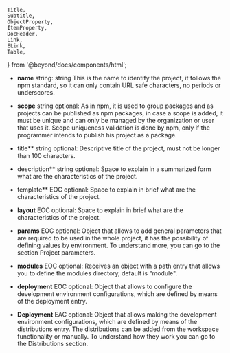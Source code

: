 	Title,
	Subtitle,
	ObjectProperty,
	ItemProperty,
	DocHeader,
	Link,
	ELink,
	Table,
} from '@beyond/docs/components/html';

<DocHeader pretitle="Packages" title="package.json" />

-   **name** string: string This is the name to identify the project, it follows the npm standard, so it can only contain URL safe characters, no periods or underscores.

-   **scope** string optional: As in npm, it is used to group packages and as projects can be published as npm packages, in case a scope is added, it must be unique and can only be managed by the organization or user that uses it. Scope uniqueness validation is done by npm, only if the programmer intends to publish his project as a package.

-   title\*\* string optional: Descriptive title of the project, must not be longer than 100 characters.

-   description\*\* string optional: Space to explain in a summarized form what are the characteristics of the project.

-   template\*\* <Link href="/glossary#eoc">EOC</Link> optional: Space to explain in brief what are the characteristics of the project.

-   **layout** <Link href="/glossary#eoc">EOC</Link> optional: Space to explain in brief what are the characteristics of the project.

-   **params** <Link href="/glossary#eoc">EOC</Link> optional: Object that allows to add general parameters that are required to be used in the whole project, it has the possibility of defining values by environment. To understand more, you can go to the section <Link href="/project/params">Project parameters</Link>.

-   **modules** <Link href="/glossary#eoc">EOC</Link> optional: Receives an object with a path entry that allows you to define the modules directory, default is "module".

-   **deployment** <Link href="/glossary#eoc">EOC</Link> optional: Object that allows to configure the development environment configurations, which are defined by means of the deployment entry.

-   **Deployment** <Link href="/glossary#eac">EAC</Link> optional: Object that allows making the development environment configurations, which are defined by means of the distributions entry. The distributions can be added from the workspace functionality or manually. To understand how they work you can go to the <Link href="/project/distributions">Distributions section</Link>.
